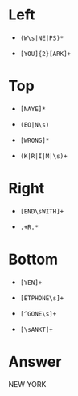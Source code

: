 # Left
  
  * `(W\s|NE|PS)*`
  
  * `[YOU]{2}[ARK]+`
  
# Top

  * `[NAYE]*`
  
  * `(EO|N\s)`
  
  * `[WRONG]*`
  
  * `(K|R|I|M|\s)+`

# Right

  * `[END\sWITH]+`
  
  * `.+R.*`
  
# Bottom

  * `[YEN]+`
  
  * `[ETPHONE\s]+`  
  
  * `[^GONE\s]+`
  
  * `[\sANKT]+`

# Answer

NEW 
YORK